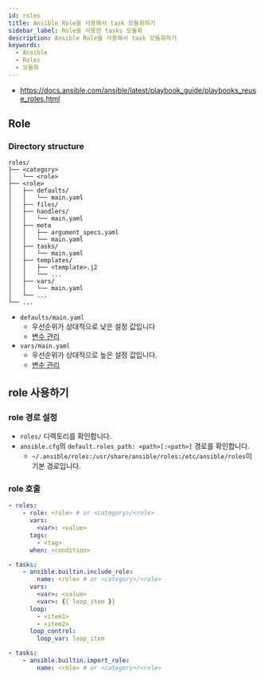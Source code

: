 ```yaml
---
id: roles
title: Ansible Role을 사용해서 task 모듈화하기
sidebar_label: Role을 사용한 tasks 모듈화
description: Ansible Role을 사용해서 task 모듈화하기
keywords:
  - Ansible
  - Roles
  - 모듈화
---
```


- https://docs.ansible.com/ansible/latest/playbook_guide/playbooks_reuse_roles.html

## Role

### Directory structure

```shell
roles/
├── <category>
│   └── <role>
├── <role>
│   ├── defaults/
│   │   └── main.yaml
│   ├── files/
│   ├── handlers/
│   │   └── main.yaml
│   ├── meta
│   │   ├── argument_specs.yaml
│   │   └── main.yaml
│   ├── tasks/
│   │   └── main.yaml
│   ├── templates/
│   │   ├── <template>.j2
│   │   └── ...
│   ├── vars/
│   │   └── main.yaml
│   └── ...
└── ...
```

- `defaults/main.yaml`
  - 우선순위가 상대적으로 낮은 설정 값입니다
  - [변수 관리](/docs/mlops/mlops/ansible/variables.mdx)
- `vars/main.yaml`
  - 우선순위가 상대적으로 높은 설정 값입니다.
  - [변수 관리](/docs/mlops/mlops/ansible/variables.mdx)

## role 사용하기

### role 경로 설정

- `roles/` 디렉토리를 확인합니다.
- `ansible.cfg`의 `default.roles_path: <path>[:<path>]` 경로를 확인합니다.
  - `~/.ansible/roles:/usr/share/ansible/roles:/etc/ansible/roles`이 기본 경로입니다.

### role 호출

```yaml
- roles:
    - role: <role> # or <category>/<role>
      vars:
        <var>: <value>
      tags:
        - <tag>
      when: <condition>
```

```yaml
- tasks:
    - ansible.builtin.include_role:
        name: <role> # or <category>/<role>
      vars:
        <var>: <value>
        <var>: {{ loop_item }}
      loop:
        - <item1>
        - <item2>
      loop_control:
        loop_var: loop_item
```

```yaml
- tasks:
    - ansible.builtin.import_role:
        name: <role> # or <category>/<role>
```

